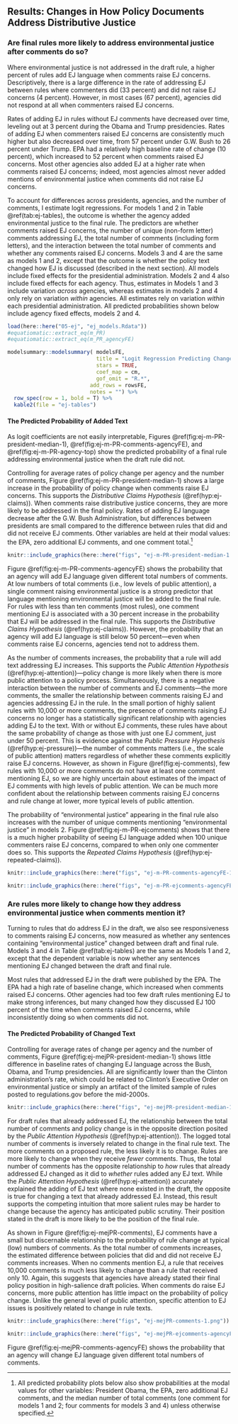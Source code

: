 ## Results: Changes in How Policy Documents Address Distributive Justice {#ej-results}

### Are final rules more likely to address environmental justice after comments do so?

<!--Figure \@ref(fig:ej-PR-winrate-1) shows that, in general, -->

Where environmental justice is not addressed in the draft rule, a higher percent of rules add EJ language when comments raise EJ concerns. Descriptively,  there is a large difference in the rate of addressing EJ between rules where commenters did (33 percent) and did not raise EJ concerns (4 percent). However, in most cases (67 percent), agencies did not respond at all when commenters raised EJ concerns.

<!--
```r

knitr::include_graphics(here::here("figs", "ej-PR-winrate-1.png"))
```

Considering the total number of comments, 

```r
knitr::include_graphics(here::here("figs", "ejejPR-winrate-comments-1.png"))
```

Figure \@ref(fig:ej-PR-winrate-2) shows that 
-->

Rates of adding EJ in rules without EJ comments have decreased over time, leveling out at 3 percent during the Obama and Trump presidencies. Rates of adding EJ when commenters raised EJ concerns are consistently much higher but also decreased over time, from 57 percent under G.W. Bush to 26 percent under Trump.
<!--Finally, looking at selected agencies, Figure \@ref(fig:ej-PR-winrate-2) shows that-->
EPA had a relatively high baseline rate of change (10 percent), which increased to 52 percent when comments raised EJ concerns. Most other agencies also added EJ at a higher rate when comments raised EJ concerns; indeed, most agencies almost never added mentions of environmental justice when comments did not raise EJ concerns.

<!--
```r

knitr::include_graphics(here::here("figs", "ej-PR-winrate-president-1.png"))

knitr::include_graphics(here::here("figs", "ej-PR-winrate-agency-1.png"))
```

### Estimating *Whether* "Environmental Justice" is Added to Final Rule
-->

To account for differences across presidents, agencies, and the number of comments, I estimate logit regressions. For models 1 and 2 in Table \@ref(tab:ej-tables), the outcome is whether the agency added environmental justice to the final rule. The predictors are
whether comments raised EJ concerns, the number of unique (non-form letter) comments addressing EJ, the total number of comments (including form letters), and the interaction between the total number of comments and whether any comments raised EJ concerns. Models 3 and 4 are the same as models 1 and 2, except that the outcome is whether the policy text changed how EJ is discussed (described in the next section). All models include fixed effects for the presidential administration. Models 2 and 4 also include fixed effects for each agency. Thus, estimates in Models 1 and 3 include variation *across* agencies, whereas estimates in models 2 and 4 only rely on variation *within* agencies. All estimates rely on variation *within* each presidential administration. 
<!--The base equation for model 1 is shown below.-->
All predicted probabilities shown below include agency fixed effects, models 2 and 4.

```r
load(here::here("05-ej", "ej_models.Rdata"))
#equatiomatic::extract_eq(m_PR)
#equatiomatic::extract_eq(m_PR_agencyFE)
```

```r
modelsummary::modelsummary( modelsFE, 
                            title = "Logit Regression Predicting Change in Rule Text",
                            stars = TRUE, 
                            coef_map = cm,
                            gof_omit = "R.*",
                          add_rows = rowsFE, 
                          notes = "") %>% 
  row_spec(row = 1, bold = T) %>% 
  kable2(file = "ej-tables") 
```


#### The Predicted Probability of Added Text

As logit coefficients are not easily interpretable, Figures \@ref(fig:ej-m-PR-president-median-1), \@ref(fig:ej-m-PR-comments-agencyFE), and  \@ref(fig:ej-m-PR-agency-top) show the predicted probability of a final rule addressing environmental justice when the draft rule did not. 

Controlling for average rates of policy change per agency and the number of comments, Figure \@ref(fig:ej-m-PR-president-median-1) shows a large increase in the probability of policy change when comments raise EJ concerns. This supports the *Distributive Claims Hypothesis* (\@ref(hyp:ej-claims)). When comments raise distributive justice concerns, they are more likely to be addressed in the final policy. Rates of adding EJ language decrease after the G.W. Bush Administration, but differences between presidents are small compared to the difference between rules that did and did not receive EJ comments.  Other variables are held at their modal values: the EPA, zero additional EJ comments, and one comment total.^[All predicted probability plots below also show probabilities at the modal values for other variables: President Obama, the EPA, zero additional EJ comments, and the median number of total comments (one comment for models 1 and 2; four comments for models 3 and 4) unless otherwise specified.] 

```r

knitr::include_graphics(here::here("figs", "ej-m-PR-president-median-1.png"))
```

Figure \@ref(fig:ej-m-PR-comments-agencyFE) shows the probability that an agency will add EJ language given different total numbers of comments. 
At low numbers of total comments (i.e., low levels of public attention), a single comment raising environmental justice is a strong predictor that language mentioning environmental justice will be added to the final rule. For rules with less than ten comments (most rules), one comment mentioning EJ is associated with a 30 percent increase in the probability that EJ will be addressed in the final rule. This supports the *Distributive Claims Hypothesis* (\@ref(hyp:ej-claims)). However, <!--as in figure \@ref(fig:ej-PR-winrate-1), -->
the probability that an agency will add EJ language is still below 50 percent---even when comments raise EJ concerns, agencies tend not to address them. 

As the number of comments increases, the probability that a rule will add text addressing EJ increases. This supports the *Public Attention Hypothesis* (\@ref(hyp:ej-attention))---policy change is more likely when there is more public attention to a policy process. Simultaneously, there is a negative interaction between the number of comments and EJ comments---the more comments, the smaller the relationship between comments raising EJ and agencies addressing EJ in the rule. In the small portion of highly salient rules with 10,000 or more comments, the presence of comments raising EJ concerns no longer has a statistically significant relationship with agencies adding EJ to the text. With or without EJ comments, these rules have about the same probability of change as those with just one EJ comment, just under 50 percent. This is evidence against the *Public Pressure Hypothesis* (\@ref(hyp:ej-pressure))---the number of comments matters (i.e., the scale of public attention) matters regardless of whether these comments explicitly raise EJ concerns. However, as shown in Figure \@ref(fig:ej-comments), few rules with 10,000 or more comments do not have at least one comment mentioning EJ, so we are highly uncertain about estimates of the impact of EJ comments with high levels of public attention. We can be much more confident about the relationship between comments raising EJ concerns and rule change at lower, more typical levels of public attention.

The probability of
"environmental justice" appearing in the final rule also increases with the number of unique comments mentioning "environmental justice" in models 2. Figure \@ref(fig:ej-m-PR-ejcomments) shows that there is a much higher probability of seeing EJ language added when 100 unique commenters raise EJ concerns, compared to when only one commenter does so.  This supports the *Repeated Claims Hypothesis* (\@ref(hyp:ej-repeated-claims)). 

```r

knitr::include_graphics(here::here("figs", "ej-m-PR-comments-agencyFE-1.png"))

```


```r

knitr::include_graphics(here::here("figs", "ej-m-PR-ejcomments-agencyFE-1.png"))

```

### Are rules more likely to change how they address environmental justice when comments mention it?

Turning to rules that do address EJ in the draft, we also see responsiveness to comments raising EJ concerns, now measured as whether any sentences containing "environmental justice" changed between draft and final rule.
Models 3 and 4 in Table \@ref(tab:ej-tables) are the same as Models 1 and 2, except that the dependent variable is now whether any sentences mentioning EJ changed between the draft and final rule.


<!-- WINRATE CHANGE 
Figure \@ref(fig:ejejPR-winrate-1) shows that a higher percent of rules change when comments raise EJ concerns. Overall rates of change in rules without EJ comments are fairly consistent across presidencies.

```r

knitr::include_graphics(here::here("figs", "ejejPR-winrate-1.png"))
```
Considering the total number of comments, 

```r

knitr::include_graphics(here::here("figs", "ejejPR-winrate-comments-1.png"))
```

Finally, looking at selected agencies, Figure \@ref(fig:ejejPR-winrate-2) shows that. 
/WINRATE CHANGE-->

Most rules that addressed EJ in the draft were published by the EPA. The EPA had a high rate of baseline change, which increased when comments raised EJ concerns. Other agencies had too few draft rules mentioning EJ to make strong inferences, but many changed how they discussed EJ 100 percent of the time when comments raised EJ concerns, while inconsistently doing so when comments did not.

<!--
```r

knitr::include_graphics(here::here("figs", "ejejPR-winrate-president-1.png"))

knitr::include_graphics(here::here("figs", "ejejPR-winrate-agency-1.png"))
```
-->



#### The Predicted Probability of Changed Text

Controlling for average rates of change per agency and the number of comments, Figure \@ref(fig:ej-mejPR-president-median-1) shows little difference in baseline rates of changing EJ language across the Bush, Obama, and Trump presidencies. All are significantly lower than the Clinton administration's rate, which could be related to Clinton's Executive Order on environmental justice or simply an artifact of the limited sample of rules posted to regulations.gov before the mid-2000s. 

```r

knitr::include_graphics(here::here("figs", "ej-mejPR-president-median-1.png"))
```

For draft rules that already addressed EJ, the relationship between the total number of comments and policy change is in the opposite direction posited by the *Public Attention Hypothesis* (\@ref(hyp:ej-attention)). The logged total number of comments is inversely related to change in the final rule text. The more comments on a proposed rule, the less likely it is to change. Rules are more likely to change when they receive *fewer* comments. Thus, the total number of comments has the opposite relationship to *how* rules that already addressed EJ changed as it did to *whether* rules added any EJ text. While the *Public Attention Hypothesis* (\@ref(hyp:ej-attention)) accurately explained the adding of EJ text where none existed in the draft, the opposite is true for changing a text that already addressed EJ. Instead, this result supports the competing intuition that more salient rules may be harder to change because the agency has anticipated public scrutiny. Their position stated in the draft is more likely to be the position of the final rule.

As shown in Figure \@ref(fig:ej-mejPR-comments), EJ comments have a small but discernable relationship to the probability of rule change at typical (low) numbers of comments. As the total number of comments increases, the estimated difference between policies that did and did not receive EJ comments increases. When no comments mention EJ, a rule that receives 10,000 comments is much less likely to change than a rule that received only 10. Again, this suggests that agencies have already stated their final policy position in high-salience draft policies. When comments do raise EJ concerns, more public attention has little impact on the probability of policy change. Unlike the general level of public attention, specific attention to EJ issues is positively related to change in rule texts. 

```r

knitr::include_graphics(here::here("figs", "ej-mejPR-comments-1.png"))
```


```r

knitr::include_graphics(here::here("figs", "ej-mejPR-ejcomments-agencyFE-1.png"))

```

Figure \@ref(fig:ej-mejPR-comments-agencyFE) shows the probability that an agency will change EJ language given different total numbers of comments. 
